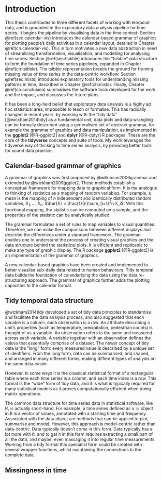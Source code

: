 # Introduction {#ch:intro}

This thesis contributes to three different facets of working with temporal data, and is grounded in the exploratory data analysis pipeline for time series. It begins the pipeline by visualising data in the time context: Section \@ref(sec:calendar-vis) introduces the calendar-based grammar of graphics for plotting people's daily activities in a calendar layout, detailed in Chapter \@ref(ch:calendar-vis). This in turn motivates a new data abstraction in need of streamlining transformation, visualisation, and modelling for analysing time series: Section \@ref(sec:tsibble) introduces the "tsibble" data structure to form the foundation of time series pipelines, expanded in Chapter \@ref(ch:tsibble). The tsibble representation breeds the ground for framing missing value of time series in the data-centric workflow: Section \@ref(sec:mists) introduces explanatory tools for understanding missing patterns in time, described in Chapter \@ref(ch:mists). Finally, Chapter \@ref(ch:conclusion) summarises the software tools developed for the work and the impact, and discusses the future plans.

It has been a long-held belief that exploratory data analysis is a highly ad hoc statistical area, impossible to teach or formalise. This has radically changed in recent years: by working with the "tidy data" [@wickham2014tidy] as a fundamental unit, data plots and data wrangling can be formally described using a generalised set of abstract grammar, for example the grammar of graphics and data manipulation, as implemented in the **ggplot2** [@R-ggplot2] and **dplyr** [@R-dplyr] R packages. These are the core of the **tidyverse** concepts and suite of tools. My work leverages the tidyverse way of thinking to time series analysis, by providing better tools for sound data practice.

## Calendar-based grammar of graphics {#sec:calendar-vis}

A grammar of graphics was first proposed by @wilkinson2006grammar and extended by @wickham2009ggplot2. These methods establish a conceptual framework for mapping data to graphical form. It is the analogue to thinking of statistics as a mapping of random variables. For example, a mean is the mapping of $n$ independent and identically distributed random variables, $X_1, \ldots, X_n$, $\bar{X} = \frac{1}{n}\sum_{i=1}^n X_i$. With this functional mapping, the statistic can be computed on a sample, and the properties of the statistic can be analytically studied.

The grammar formulates a set of rules to map variables to visual quantities. Therefore, we can make the comparisons between different displays and describe the differences under a standard framework. The grammar enables one to understand the process of creating visual graphics and the data structure behind the statistical plots. It is efficient and replicable to make any type of graphic display. The R package **ggplot2** [@R-ggplot2] is an implementation of the grammar of graphics.

A new calendar-based graphics have been created and implemented to better visualise sub-daily data related to human behaviours. Tidy temporal data builds the foundation of calendarising the data using the data re-structuring approach. The grammar of graphics further adds the plotting capacities to the calendar format.

## Tidy temporal data structure {#sec:tsibble}

@wickham2014tidy developed a set of tidy data principles to standardise and facilitate the data analysis process, and also suggested that each variable is a column, each observation is a row. An attribute describing a unit's properties (such as temperature, precipitation, pedestrian counts) is thought of as a variable. An observation refers to the same unit measured across each variable. A variable together with an observation defines the values that essentially comprise of a dataset. The newer concept of tidy data is the "long" form: every measured value is described by a unique set of identifiers. From the long form, data can be summarised, and shaped, and arranged in many different forms, making different types of analysis on the same data easier.

However, in some ways it is the classical statistical format of a rectangular table where each time series is a column, and each time index is a row. This format is the "wide" form of tidy data, and it is what is typically required for many statistical models as it proves computationally efficient when doing matrix operations.

The common data structure for time series data in statistical software, like R, is actually short-hand. For example, a time series defined as a `ts` object in R is a vector of values, annotated with a starting time and frequency. Associated with the data object are methods that can be applied to plot, summarise and model. However, this approach is model-centric rather than data-centric. Data typically doesn't come in this form. Data typically has a lot more with it, and to get it in this form requires extracting a small part of all the data, and maybe, even massaging it into regular time measurements. Working from a tidy format this specialist form could be created with several wrapper functions, whilst maintaining the connections to the complete data.

## Missingness in time {#sec:mists}
